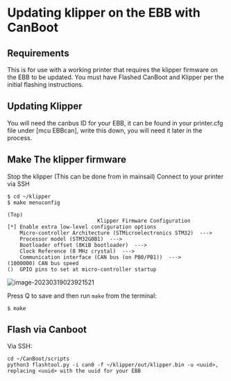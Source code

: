 # Updating klipper on the EBB with CanBoot
## Requirements
This is for use with a working printer that requires the klipper firmware on the EBB to be updated. You must have Flashed CanBoot and Klipper per the initial flashing instructions.

## Updating Klipper

You will need the canbus ID for your EBB, it can be found in your printer.cfg file under [mcu EBBcan], write this down, you will need it later in the process.

## Make The klipper firmware


Stop the klipper (This can be done from in mainsail)
Connect to your printer via SSH

```
$ cd ~/klipper
$ make menuconfig
```

```
(Top) 
                             Klipper Firmware Configuration
[*] Enable extra low-level configuration options
    Micro-controller Architecture (STMicroelectronics STM32)  --->
    Processor model (STM32G0B1)  --->
    Bootloader offset (8KiB bootloader)  --->
    Clock Reference (8 MHz crystal)  --->
    Communication interface (CAN bus (on PB0/PB1))  --->
(1000000) CAN bus speed
()  GPIO pins to set at micro-controller startup
```

![image-20230319023921521](https://img.mpx.wiki/i/2023/03/19/6416055b8f5b1.webp)

Press Q to save and then run `make` from the terminal:

```shell
$ make
```

## Flash via Canboot


Via SSH:

```
cd ~/CanBoot/scripts
python3 flashtool.py -i can0 -f ~/klipper/out/klipper.bin -u <uuid>, replacing <uuid> with the uuid for your EBB
```
